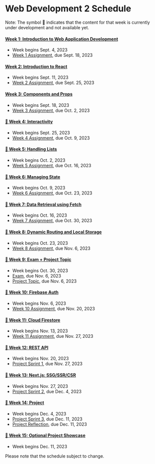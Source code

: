 # Web Development 2 Schedule

Note: The symbol 🚧 indicates that the content for that week is currently under development and not available yet.

#### [Week 1: Introduction to Web Application Development](/week1)

- Week begins Sept. 4, 2023
- [Week 1 Assignment](/week1/assignment), due Sept. 18, 2023

#### [Week 2: Introduction to React](/week2)

- Week begins Sept. 11, 2023
- [Week 2 Assignment](/week2/assignment), due Sept. 25, 2023

#### [Week 3: Components and Props](/week3)

- Week begins Sept. 18, 2023
- [Week 3 Assignment](/week3/assignment), due Oct. 2, 2023

#### [🚧 Week 4: Interactivity](/week4)

- Week begins Sept. 25, 2023
- [Week 4 Assignment](/week4/assignment), due Oct. 9, 2023

#### [🚧 Week 5: Handling Lists](/week5)

- Week begins Oct. 2, 2023
- [Week 5 Assignment](/week5/assignment), due Oct. 16, 2023

#### [🚧 Week 6: Managing State](/week6)

- Week begins Oct. 9, 2023
- [Week 6 Assignment](/week6/assignment), due Oct. 23, 2023

#### [🚧 Week 7: Data Retrieval using Fetch](/week7)

- Week begins Oct. 16, 2023
- [Week 7 Assignment](/week7/assignment), due Oct. 30, 2023

#### [🚧 Week 8: Dynamic Routing and Local Storage](/week8)

- Week begins Oct. 23, 2023
- [Week 8 Assignment](/week8/assignment), due Nov. 6, 2023

#### [🚧 Week 9: Exam + Project Topic](/week9)

- Week begins Oct. 30, 2023
- [Exam](/week9/exam), due Nov. 6, 2023
- [Project Topic](/week9/project), due Nov. 6, 2023

#### [🚧 Week 10: Firebase Auth](/week10)

- Week begins Nov. 6, 2023
- [Week 10 Assignment](/week10/assignment), due Nov. 20, 2023

#### [🚧 Week 11: Cloud Firestore](/week11)

- Week begins Nov. 13, 2023
- [Week 11 Assignment](/week11/assignment), due Nov. 27, 2023

#### [🚧 Week 12: REST API](/week12)

- Week begins Nov. 20, 2023
- [Project Sprint 1](/week12/project), due Nov. 27, 2023

#### [🚧 Week 13: Next.js: SSG/SSR/CSR](/week13)

- Week begins Nov. 27, 2023
- [Project Sprint 2](/week13/project), due Dec. 4, 2023

#### [🚧 Week 14: Project](/week14)

- Week begins Dec. 4, 2023
- [Project Sprint 3](/week14/project), due Dec. 11, 2023
- [Project Reflection](/week14/project), due Dec. 11, 2023

#### [🚧 Week 15: Optional Project Showcase](/week15)

- Week begins Dec. 11, 2023

Please note that the schedule subject to change.
